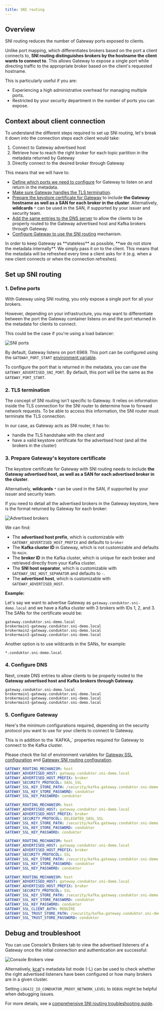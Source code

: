 ```yaml
---
title: SNI routing
---
```

## Overview

SNI routing reduces the number of Gateway ports exposed to clients.

Unlike port mapping, which differentiates brokers based on the port a client connects to, **SNI routing distinguishes brokers by the hostname the client wants to connect to**. This allows Gateway to expose a single port while directing traffic to the appropriate broker based on the client's requested hostname.

This is particularly useful if you are:

- Experiencing a high administrative overhead for managing multiple ports.
- Restricted by your security department in the number of ports you can expose.

## Context about client connection

To understand the different steps required to set up SNI routing, let's break it down into the connection steps each client would take:

1. Connect to Gateway advertised host
2. Retrieve how to reach the right broker for each topic partition in the metadata returned by Gateway
3. Directly connect to the desired broker through Gateway

This means that we will have to:

- [Define which ports we need to configure](#1-define-ports) for Gateway to listen on and return in the metadata.
- [Make sure Gateway handles the TLS termination](#2-tls-termination).
- [Prepare the keystore certificate for Gateway](#3-prepare-gateways-keystore-certificate) to include **the Gateway hostname as well as a SAN for each broker in the cluster**. Alternatively, **wildcards** `*` can be used in the SAN, if supported by your issuer and security team.
- [Add the same entries to the DNS server](#4-configure-dns) to allow the clients to be properly routed to the Gateway advertised host and Kafka brokers through Gateway.
- [Configure Gateway to use the SNI routing](#5-configure-gateway) mechanism.

<Note>
In order to keep Gateway as **stateless** as possible, **we do not store the metadata internally**. We simply pass it on to the client. This means that the metadata will be refreshed every time a client asks for it (e.g. when a new client connects or when the connection refreshes).
</Note>

## Set up SNI routing

### 1. Define ports

With Gateway using SNI routing, you only expose a single port for all your brokers.

However, depending on your infrastructure, you may want to differentiate between the port the Gateway container listens on and the port returned in the metadata for clients to connect.

This could be the case if you're using a load balancer:

![SNI ports](/images/ports-sni.png)

By default, Gateway listens on port 6969. This port can be configured using the `GATEWAY_PORT_START` [environment variable](/gateway/configuration/env-variables/#port--sni-routing).

To configure the port that is returned in the metadata, you can use the `GATEWAY_ADVERTISED_SNI_PORT`. By default, this port will be the same as the `GATEWAY_PORT_START`.

### 2. TLS termination

The concept of SNI routing isn't specific to Gateway. It relies on information inside the TLS connection for the SNI router to determine how to forward network requests. To be able to access this information, the SNI router must terminate the TLS connection.

In our case, as Gateway acts as SNI router, it has to:

- handle the TLS handshake with the client and
- have a valid keystore certificate for the advertised host (and all the brokers in the cluster)

### 3. Prepare Gateway's keystore certificate

The keystore certificate for Gateway with SNI routing needs to include **the Gateway advertised host, as well as a SAN for each advertised broker in the cluster**.

Alternatively, **wildcards** `*` can be used in the SAN, if supported by your issuer and security team.

If you need to detail all the advertised brokers in the Gateway keystore, here is the format returned by Gateway for each broker:

![Advertised brokers](/images/advertised-brokers.png)

We can find:

- The **advertised host prefix**, which is customizable with `GATEWAY_ADVERTISED_HOST_PREFIX` and defaults to `broker`
- The **Kafka cluster ID** in Gateway, which is not customizable and defaults to `main`.
- The **broker ID** in the Kafka cluster, which is unique for each broker and retrieved directly from your Kafka cluster.
- The **SNI host separator**, which is customizable with `GATEWAY_SNI_HOST_SEPARATOR` and defaults to `-`.
- The **advertised host**, which is customizable with `GATEWAY_ADVERTISED_HOST`.

**Example:**

Let's say we want to advertise Gateway as `gateway.conduktor.sni-demo.local` and we have a Kafka cluster with 3 brokers with IDs 1, 2, and 3. The SANs for the certificate would be:

```properties
gateway.conduktor.sni-demo.local
brokermain1-gateway.conduktor.sni-demo.local
brokermain2-gateway.conduktor.sni-demo.local
brokermain3-gateway.conduktor.sni-demo.local
```

Another option is to use wildcards in the SANs, for example:

```properties
*.conduktor.sni-demo.local
```

### 4. Configure DNS

Next, create DNS entries to allow clients to be properly routed to the **Gateway advertised host and Kafka brokers through Gateway**.

```properties
gateway.conduktor.sni-demo.local
brokermain1-gateway.conduktor.sni-demo.local
brokermain2-gateway.conduktor.sni-demo.local
brokermain3-gateway.conduktor.sni-demo.local
```

### 5. Configure Gateway

Here's the minimum configurations required, depending on the security protocol you want to use for your clients to connect to Gateway.

<Note> 
This is in addition to the `KAFKA_` properties required for Gateway to connect to the Kafka cluster.

Please check the list of environment variables for [Gateway SSL configuration](/gateway/configuration/env-variables/#SSL) and [Gateway SNI routing configuration](/gateway/configuration/env-variables/#port--sni-routing).
</Note>

<Tabs>
<Tab title="SASL_SSL">

```yaml
GATEWAY_ROUTING_MECHANISM: host
GATEWAY_ADVERTISED_HOST: gateway.conduktor.sni-demo.local
GATEWAY_ADVERTISED_HOST_PREFIX: broker
GATEWAY_SECURITY_PROTOCOL: SASL_SSL
GATEWAY_SSL_KEY_STORE_PATH: /security/kafka.gateway.conduktor.sni-demo.local.keystore.jks
GATEWAY_SSL_KEY_STORE_PASSWORD: conduktor
GATEWAY_SSL_KEY_PASSWORD: conduktor
```

</Tab>
<Tab title="DELEGATED_SASL_SSL">

```yaml
GATEWAY_ROUTING_MECHANISM: host
GATEWAY_ADVERTISED_HOST: gateway.conduktor.sni-demo.local
GATEWAY_ADVERTISED_HOST_PREFIX: broker
GATEWAY_SECURITY_PROTOCOL: DELEGATED_SASL_SSL
GATEWAY_SSL_KEY_STORE_PATH: /security/kafka.gateway.conduktor.sni-demo.local.keystore.jks
GATEWAY_SSL_KEY_STORE_PASSWORD: conduktor
GATEWAY_SSL_KEY_PASSWORD: conduktor
```

</Tab>
<Tab title="TLS">

```yaml
GATEWAY_ROUTING_MECHANISM: host
GATEWAY_ADVERTISED_HOST: gateway.conduktor.sni-demo.local
GATEWAY_ADVERTISED_HOST_PREFIX: broker
GATEWAY_SECURITY_PROTOCOL: SSL
GATEWAY_SSL_KEY_STORE_PATH: /security/kafka.gateway.conduktor.sni-demo.local.keystore.jks
GATEWAY_SSL_KEY_STORE_PASSWORD: conduktor
GATEWAY_SSL_KEY_PASSWORD: conduktor
```

</Tab>
<Tab title="mTLS">

```yaml
GATEWAY_ROUTING_MECHANISM: host
GATEWAY_ADVERTISED_HOST: gateway.conduktor.sni-demo.local
GATEWAY_ADVERTISED_HOST_PREFIX: broker
GATEWAY_SECURITY_PROTOCOL: SSL
GATEWAY_SSL_KEY_STORE_PATH: /security/kafka.gateway.conduktor.sni-demo.local.keystore.jks
GATEWAY_SSL_KEY_STORE_PASSWORD: conduktor
GATEWAY_SSL_KEY_PASSWORD: conduktor
GATEWAY_SSL_CLIENT_AUTH: REQUIRE
GATEWAY_SSL_TRUST_STORE_PATH: /security/kafka.gateway.conduktor.sni-demo.local.truststore.jks
GATEWAY_SSL_TRUST_STORE_PASSWORD: conduktor
```

</Tab>
</Tabs>

## Debug and troubleshoot

You can use Console's Brokers tab to view the advertised listeners of a Gateway once the initial connection and authentication are successful:

![Console Brokers view](/images/console-broker-view.png)

Alternatively, [kcat](https://github.com/edenhill/kcat)'s metadata list mode (-L) can be used to check whether the right advertised listeners have been configured or how many brokers are in a given cluster.

Setting `LOG4J2_IO_CONDUKTOR_PROXY_NETWORK_LEVEL` to `DEBUG` might be helpful when debugging issues.

For more details, see a [comprehensive SNI routing troubleshooting guide](https://support.conduktor.io/hc/en-gb/articles/29104372472977-Conduktor-Gateway-SNI-Routing-Troubleshooting-Guide).

